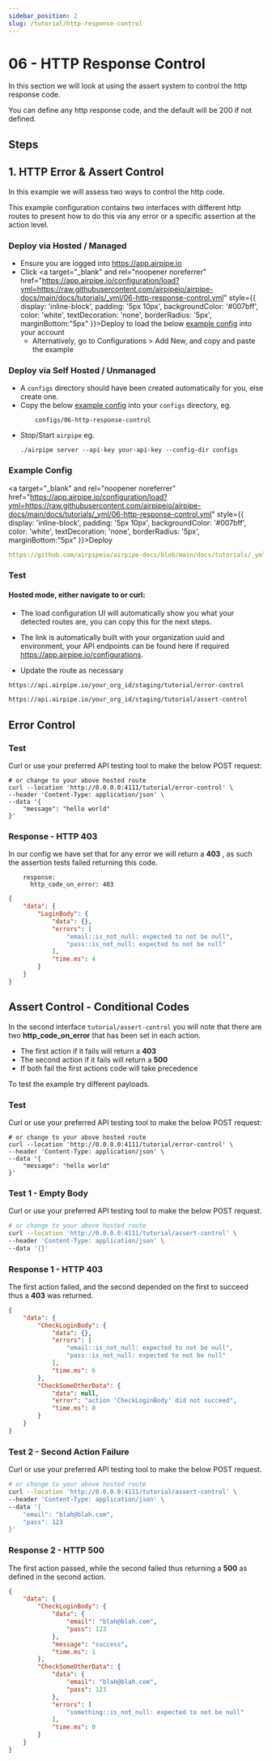 ```yaml
---
sidebar_position: 2
slug: /tutorial/http-response-control
---
```


# 06 - HTTP Response Control

In this section we will look at using the assert system to control the http response code.

You can define any http response code, and the default will be 200 if not defined.

## Steps

## 1. HTTP Error & Assert Control

In this example we will assess two ways to control the http code.

This example configuration contains two interfaces with different http routes to present how to do this via any error or a specific assertion at the action level.

### Deploy via Hosted / Managed
- Ensure you are logged into https://app.airpipe.io
- Click <a target="_blank" and rel="noopener noreferrer" href="https://app.airpipe.io/configuration/load?yml=https://raw.githubusercontent.com/airpipeio/airpipe-docs/main/docs/tutorials/_yml/06-http-response-control.yml" style={{ display: 'inline-block', padding: '5px 10px', backgroundColor: '#007bff', color: 'white', textDecoration: 'none', borderRadius: '5px', marginBottom:"5px" }}>Deploy</a>
 to load the below [example config](#example-config) into your account
    - Alternatively, go to Configurations > Add New, and copy and paste the example

### Deploy via Self Hosted / Unmanaged
- A `configs` directory should have been created automatically for you, else create one.
- Copy the below [example config](#example-config) into your `configs` directory, eg.
    ```
        configs/06-http-response-control
    ```
- Stop/Start `airpipe` eg.
    ```
    ./airpipe server --api-key your-api-key --config-dir configs
    ```

### Example Config
<a target="_blank" and rel="noopener noreferrer" href="https://app.airpipe.io/configuration/load?yml=https://raw.githubusercontent.com/airpipeio/airpipe-docs/main/docs/tutorials/_yml/06-http-response-control.yml" style={{ display: 'inline-block', padding: '5px 10px', backgroundColor: '#007bff', color: 'white', textDecoration: 'none', borderRadius: '5px', marginBottom:"5px" }}>Deploy</a>
```yml reference title="HTTP Response Control"
https://github.com/airpipeio/airpipe-docs/blob/main/docs/tutorials/_yml/06-http-response-control.yml
```

### Test

#### Hosted mode, either navigate to or curl:
- The load configuration UI will automatically show you what your detected routes are, you can copy this for the next steps.

- The link is automatically built with your organization uuid and environment, your API endpoints can be found here if required https://app.airpipe.io/configurations.

- Update the route as necessary

```sh
https://api.airpipe.io/your_org_id/staging/tutorial/error-control

https://api.airpipe.io/your_org_id/staging/tutorial/assert-control
```

## Error Control

### Test

Curl or use your preferred API testing tool to make the below POST request:
```
# or change to your above hosted route
curl --location 'http://0.0.0.0:4111/tutorial/error-control' \
--header 'Content-Type: application/json' \
--data '{
    "message": "hello world"
}'
```


### Response - HTTP 403

In our config we have set that for any error we will return a **403** , as such the assertion tests failed returning this code.

```
    response:
      http_code_on_error: 403 
```

```json
{
    "data": {
        "LoginBody": {
            "data": {},
            "errors": [
                "email::is_not_null: expected to not be null",
                "pass::is_not_null: expected to not be null"
            ],
            "time.ms": 4
        }
    }
}
```

## Assert Control - Conditional Codes

In the second interface `tutorial/assert-control` you will note that there are two **http_code_on_error** that has been set in each action.

- The first action if it fails will return a **403**
- The second action if it fails will return a **500**
- If both fail the first actions code will take precedence

To test the example try different payloads.

### Test

Curl or use your preferred API testing tool to make the below POST request:
```
# or change to your above hosted route
curl --location 'http://0.0.0.0:4111/tutorial/error-control' \
--header 'Content-Type: application/json' \
--data '{
    "message": "hello world"
}'
```



### Test 1 - Empty Body

Curl or use your preferred API testing tool to make the below POST request.

```sh
# or change to your above hosted route
curl --location 'http://0.0.0.0:4111/tutorial/assert-control' \
--header 'Content-Type: application/json' \
--data '{}'
```

### Response 1 - HTTP 403

The first action failed, and the second depended on the first to succeed thus a **403** was returned.

```json
{
    "data": {
        "CheckLoginBody": {
            "data": {},
            "errors": [
                "email::is_not_null: expected to not be null",
                "pass::is_not_null: expected to not be null"
            ],
            "time.ms": 6
        },
        "CheckSomeOtherData": {
            "data": null,
            "error": "action 'CheckLoginBody' did not succeed",
            "time.ms": 0
        }
    }
}
```

### Test 2 - Second Action Failure

Curl or use your preferred API testing tool to make the below POST request.

```sh
# or change to your above hosted route
curl --location 'http://0.0.0.0:4111/tutorial/assert-control' \
--header 'Content-Type: application/json' \
--data '{
    "email": "blah@blah.com",
    "pass": 123
}'
```

### Response 2 - HTTP 500

The first action passed, while the second failed thus returning a **500** as defined in the second action.

```json
{
    "data": {
        "CheckLoginBody": {
            "data": {
                "email": "blah@blah.com",
                "pass": 123
            },
            "message": "success",
            "time.ms": 1
        },
        "CheckSomeOtherData": {
            "data": {
                "email": "blah@blah.com",
                "pass": 123
            },
            "errors": [
                "something::is_not_null: expected to not be null"
            ],
            "time.ms": 0
        }
    }
}
```